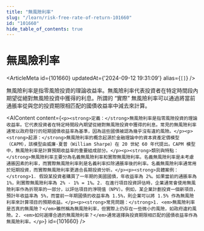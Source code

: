 ```yaml
---
title: "無風險利率"
slug: "/learn/risk-free-rate-of-return-101660"
id: "101660"
hide_table_of_contents: true
---
```



# 無風險利率

<ArticleMeta id={101660} updatedAt={'2024-09-12 19:31:09'} alias={`[]`} />
<div className='border-solid border-b border-t-0 my-4 border-[var(--ifm-color-gray-300)]' />

無風險利率是指零風險投資的理論收益率。無風險利率代表投資者在特定時間段內期望從絕對無風險投資中獲得的利息。所謂的 “實際” 無風險利率可以通過將當前通脹率從與您的投資期限相匹配的國債收益率中減去來計算。

<AIContent content={`<p><strong>定義：</strong>無風險利率是指零風險投資的理論收益率。它代表投資者在特定時間段內期望從絕對無風險投資中獲得的利息。常見的無風險利率通常以政府發行的短期國債收益率為基準，因為這些國債被認為幾乎沒有違約風險。</p><p><strong>起源：</strong>無風險利率的概念起源於金融理論中的資本資產定價模型（CAPM），該模型由威廉·夏普（William Sharpe）在 20 世紀 60 年代提出。CAPM 模型中，無風險利率是計算預期收益率的重要組成部分。</p><p><strong>類別與特點：</strong>無風險利率主要分為名義無風險利率和實際無風險利率。名義無風險利率是未考慮通脹因素的利率，而實際無風險利率則是名義利率扣除通脹率後的利率。名義無風險利率通常用於短期投資，而實際無風險利率更適合長期投資分析。</p><p><strong>具體案例：</strong>1. 假設某投資者購買了一年期的美國國債，年收益率為 2%。如果當前的通脹率為 1%，則實際無風險利率為 2% - 1% = 1%。2. 在進行項目投資評估時，企業通常會使用無風險利率作為折現率的一部分，以評估項目的淨現值（NPV）。例如，某企業計劃投資一個新項目，預計年收益率為 5%，而當前一年期國債的收益率為 1.5%，則企業可以將 1.5% 作為無風險利率來計算項目的預期收益。</p><p><strong>常見問題：</strong>1. <em>無風險利率是否真的無風險？</em>雖然稱為無風險利率，但實際上仍存在一些微小的風險，如政府違約風險。2. <em>如何選擇合適的無風險利率？</em>通常選擇與投資期限相匹配的國債收益率作為無風險利率。</p>`} id={101660} />
